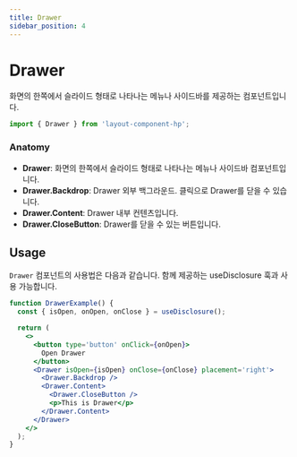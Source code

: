 ```yaml
---
title: Drawer
sidebar_position: 4
---
```


# Drawer

화면의 한쪽에서 슬라이드 형태로 나타나는 메뉴나 사이드바를 제공하는 컴포넌트입니다.

```jsx static
import { Drawer } from 'layout-component-hp';
```

### Anatomy

- **Drawer**: 화면의 한쪽에서 슬라이드 형태로 나타나는 메뉴나 사이드바 컴포넌트입니다.
- **Drawer.Backdrop**: Drawer 외부 백그라운드. 클릭으로 Drawer를 닫을 수 있습니다.
- **Drawer.Content**: Drawer 내부 컨텐츠입니다.
- **Drawer.CloseButton**: Drawer를 닫을 수 있는 버튼입니다.

## Usage

`Drawer` 컴포넌트의 사용법은 다음과 같습니다.
함께 제공하는 useDisclosure 훅과 사용 가능합니다.

```jsx live
function DrawerExample() {
  const { isOpen, onOpen, onClose } = useDisclosure();

  return (
    <>
      <button type='button' onClick={onOpen}>
        Open Drawer
      </button>
      <Drawer isOpen={isOpen} onClose={onClose} placement='right'>
        <Drawer.Backdrop />
        <Drawer.Content>
          <Drawer.CloseButton />
          <p>This is Drawer</p>
        </Drawer.Content>
      </Drawer>
    </>
  );
}
```
